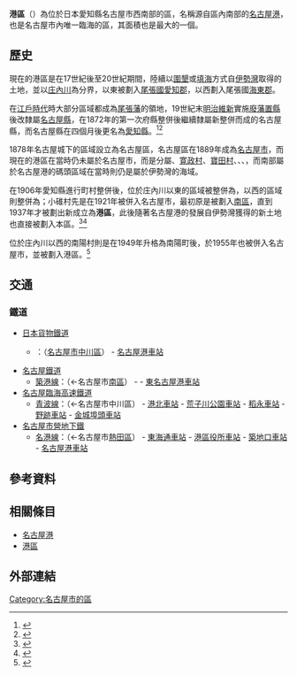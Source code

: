 {{日本區
| 自治體名   = 港區
| 圖像       = [[File:Nagoya_Port_Building.jpg|240px]]
| 圖像說明   = {{Tsl|ja|名古屋港ポートビル|名古屋港口大樓}}
| 區章       = 
| 區長       = 
| 日文原名   = 港区
| 平假名     = みなとく
| 羅馬字拼音 = Minato-ku
| 都道府縣   = 愛知縣
| 市         = 名古屋市
| 支廳       = 
| 編號       = 23111-8
| 面積       = 45.67
| 邊界未定   = 
| 人口       = 141,693<ref>{{Cite web| url=https://www.city.nagoya.jp/shisei/category/67-5-5-5-0-0-0-0-0-0.html| title=毎月1日現在の世帯数と人口(全市・区別)| date=2022-05-23| publisher=名古屋市政府| language=ja| accessdate=2022-06-07}}</ref>
| 人口密度   = 
| 統計時間   = 2022年5月1日
| 自治體     = 名古屋市（[[熱田区|熱田区]]、[[中川区|中川区]]、[[南区_(名古屋市)|南区]]）、[[東海市_(日本)|東海市]]、[[蟹江町|蟹江町]]、[[飛島村|飛島村]]
| 樹         = [[樟樹|樟樹]]、[[茶梅|茶梅]]
| 花         = [[木槿|木槿]]
| 鳥         = 
| 其他象徵物 = 
| 其他象徵   = 
| 郵遞區號   = 455-8520
| 所在地     = 港區港明一丁目12番20号
| 電話號碼   = 52-841-1521
| 外部連結   = https://www.city.nagoya.jp/minato/
| 地圖       = [[File:Location_of_Minato_ward_Nagoya_city_Aichi_prefecture_Japan.svg|250px]]
| 註記       =
|}}

'''港區'''（{{jpn|j=港区|hg=みなとく|rm=Minato ku|f=y}}）為位於日本愛知縣名古屋市西南部的區，名稱源自區內南部的[[名古屋港|名古屋港]]，也是名古屋市內唯一臨海的區，其面積也是最大的一個。

== 歷史 ==

現在的港區是在17世紀後至20世紀期間，陸續以[[圍墾|圍墾]]或[[填海|填海]]方式自[[伊勢灣|伊勢灣]]取得的土地，並以[[庄內川|庄內川]]為分界，以東被劃入[[尾張國|尾張國]][[愛知郡_(愛知縣)|愛知郡]]，以西劃入尾張國[[海東郡|海東郡]]。

在[[江戶時代|江戶時代]]時大部分區域都成為[[尾張藩|尾張藩]]的領地，19世紀末[[明治維新|明治維新]]實施[[廢藩置縣|廢藩置縣]]後改隸屬[[名古屋縣|名古屋縣]]，在1872年的第一次府縣整併後繼續隸屬新整併而成的名古屋縣，而名古屋縣在四個月後更名為[[愛知縣|愛知縣]]。<ref>{{Cite web| url=https://crd.ndl.go.jp/reference/modules/d3ndlcrdentry/index.php?page=ref_view&id=1000183719| title=明治4年に名古屋県ができてから短期間で愛知県と改称したが、その経緯や理由が知りたい。他に候補はあったのか、誰が決めたのかについてもわかれば知りたい。| work=レファレンス協同データベース| publisher=国立国会図書館| language=ja| accessdate=2022-06-06}}</ref><ref>{{Cite web| url=https://www.pref.aichi.jp/soshiki/koho/0000007714.html| title=あいちのおいたち| date=2020-03-24| publisher=愛知縣廳| language=ja| accessdate=2022-06-06}}</ref>

1878年名古屋城下的區域設立為名古屋區，名古屋區在1889年成為[[名古屋市|名古屋市]]，而現在的港區在當時仍未屬於名古屋市，而是分屬{{Tsl|ja|明德村|明德村 (日本)|明德村}}、[[寛政村|寛政村]]、[[寶田村_(愛知縣)|寶田村]]、{{Tsl|ja|福屋村}}、{{Tsl|ja|茶屋村}}、{{Tsl|ja|福田村 (愛知県)|福田村 (愛知縣)|福田村}}，而南部屬於名古屋港的碼頭區域在當時則仍是屬於伊勢灣的海域。

在1906年愛知縣進行町村整併後，位於庄內川以東的區域被整併為{{Tsl|ja|小碓村}}，以西的區域則整併為{{Tsl|ja|南陽町|南陽町|南陽村}}；小碓村先是在1921年被併入名古屋市，最初原是被劃入[[南區_(名古屋市)|南區]]，直到1937年才被劃出新成立為'''港區'''，此後隨著名古屋港的發展自伊勢灣獲得的新土地也直接被劃入本區。<ref>{{Cite web| url=https://www.city.nagoya.jp/minato/page/0000057793.html| title=港区の生い立ち(明治時代から大正時代)| date=2016-03-11| publisher=名古屋市港區公所| language=ja| accessdate=2022-06-15}}</ref><ref>{{Cite web| url=https://www.city.nagoya.jp/minato/page/0000057795.html| title=港区の生い立ち(昭和初期)| date=2016-03-11| publisher=名古屋市港區公所| language=ja| accessdate=2022-06-15}}</ref>

位於庄內川以西的南陽村則是在1949年升格為南陽町後，於1955年也被併入名古屋市，並被劃入港區。<ref>{{Cite web| url=https://www.city.nagoya.jp/minato/page/0000057796.html| title=港区の生い立ち(昭和中期)| date=2016-03-11| publisher=名古屋市港區公所| language=ja| accessdate=2022-06-15}}</ref>

== 交通 ==

=== 鐵道 ===

* [[日本貨物鐵道|日本貨物鐵道]]
** {{Tsl|ja|名古屋港線}}：（[[名古屋市|名古屋市]][[中川區|中川區]]） - [[名古屋港車站_(JR貨物)|名古屋港車站]]
* [[名古屋鐵道|名古屋鐵道]]
** [[築港線|築港線]]：（←名古屋市[[南區_(名古屋市)|南區]]） - {{Tsl|ja|名電築港駅|名電築港車站}} - [[東名古屋港車站|東名古屋港車站]]
* [[名古屋臨海高速鐵道|名古屋臨海高速鐵道]]
** [[青波線|青波線]]：（←名古屋市中川區） - [[港北車站|港北車站]] - [[荒子川公園車站|荒子川公園車站]] - [[稻永車站|稻永車站]] - [[野跡車站|野跡車站]] - [[金城埠頭車站|金城埠頭車站]]
* [[名古屋市營地下鐵|名古屋市營地下鐵]]
** [[名港線|名港線]]：（←名古屋市[[熱田區|熱田區]]） - [[東海通車站|東海通車站]] - [[港區役所車站|港區役所車站]] - [[築地口車站|築地口車站]] - [[名古屋港車站_(名古屋市營地下鐵)|名古屋港車站]]

== 參考資料 ==
{{Reflist|30em}}

== 相關條目 ==
{{Commonscat|Minato-ku, Nagoya}}

* [[名古屋港|名古屋港]]
* [[港區|港區]]

== 外部連結 ==

{{愛知縣}}
{{Authority control}}

[[Category:名古屋市的區|Category:名古屋市的區]]